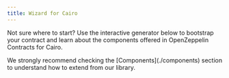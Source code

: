 ```yaml
---
title: Wizard for Cairo
---
```


Not sure where to start? Use the interactive generator below to bootstrap your
contract and learn about the components offered in OpenZeppelin Contracts for Cairo.

<Callout>
We strongly recommend checking the [Components](./components) section to understand how to extend from our library.
</Callout>

<OZWizard lang="cairo" version="3.0.0-alpha.2" />
